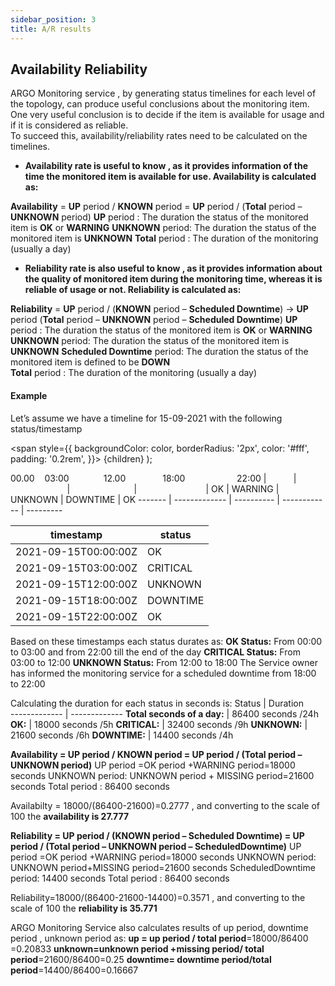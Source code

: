 ```yaml
---
sidebar_position: 3
title: A/R results 
---
```

## Availability Reliability 
ARGO Monitoring service , by  generating status timelines for each level of the topology,  can produce useful conclusions about the monitoring item. One very useful conclusion is to decide if the item is available for usage and if it is considered as reliable.   
To succeed this,  availability/reliability rates need to be calculated on the timelines. 


* __Availability rate is useful to know , as it provides information of the time the monitored item is available for use. Availability is calculated as:__

 **Availability** = **UP** period / **KNOWN** period = **UP** period / (**Total** period – **UNKNOWN** period)
**UP** period : The duration  the status of the monitored item is **OK** or **WARNING**
**UNKNOWN** period: The duration  the status of the monitored item is **UNKNOWN**
             **Total** period : The duration  of the monitoring (usually a day)

* __Reliability rate is also useful to know , as it provides information about the quality of monitored item during the monitoring time, whereas it is reliable of usage or not. Reliability is calculated as:__
 
**Reliability** = **UP** period / (**KNOWN** period – **Scheduled Downtime**) →  **UP** period (**Total** period – **UNKNOWN** period – **Scheduled Downtime**)
**UP** period : The duration  the status of the monitored item is **OK** or **WARNING**
**UNKNOWN** period: The duration the status of the monitored item is **UNKNOWN**
**Scheduled Downtime** period: The duration  the status of the monitored item is defined to be **DOWN**                      
**Total** period : The duration of the monitoring (usually a day)



#### Example

Let’s assume we have a timeline for 15-09-2021 with the following status/timestamp

  <span
    style={{
      backgroundColor: color,
      borderRadius: '2px',
      color: '#fff',
      padding: '0.2rem',
    }}>
    {children}
  </span>
);


00.00 &nbsp;&nbsp;    03:00     &nbsp;&nbsp;&nbsp;&nbsp;&nbsp;&nbsp;&nbsp;&nbsp;&nbsp;&nbsp;&nbsp;&nbsp;       12.00 &nbsp;&nbsp;&nbsp;&nbsp;&nbsp;&nbsp;&nbsp;&nbsp;&nbsp;&nbsp;&nbsp;&nbsp;&nbsp;&nbsp;18:00 &nbsp;&nbsp;&nbsp;&nbsp;&nbsp;&nbsp;&nbsp;&nbsp;&nbsp;&nbsp;&nbsp;&nbsp;&nbsp;&nbsp;&nbsp;&nbsp;&nbsp;&nbsp;&nbsp;&nbsp;22:00
|&nbsp;&nbsp;&nbsp;&nbsp; &nbsp;&nbsp;&nbsp;&nbsp;&nbsp;&nbsp;|&nbsp;&nbsp;&nbsp;&nbsp;&nbsp;&nbsp;&nbsp;&nbsp;&nbsp;&nbsp;&nbsp;&nbsp;&nbsp;&nbsp;&nbsp;&nbsp;&nbsp;&nbsp;&nbsp;&nbsp;&nbsp;&nbsp;&nbsp;| &nbsp;&nbsp;&nbsp;&nbsp;&nbsp;&nbsp;&nbsp;&nbsp;&nbsp;&nbsp;&nbsp;&nbsp;&nbsp;&nbsp;&nbsp;&nbsp;&nbsp;&nbsp;&nbsp;&nbsp;&nbsp;&nbsp;&nbsp;&nbsp;&nbsp;| &nbsp;&nbsp;&nbsp;&nbsp;&nbsp;&nbsp;&nbsp;&nbsp;&nbsp;&nbsp;&nbsp;&nbsp;&nbsp;&nbsp;&nbsp;&nbsp;&nbsp;&nbsp;&nbsp;&nbsp;&nbsp;&nbsp;&nbsp;&nbsp;&nbsp;&nbsp;&nbsp;|
<Highlight color="#25c2a0">OK</Highlight>  |   <Highlight color="#c24f25">   WARNING </Highlight> | <Highlight color="##25a8c2">  UNKNOWN </Highlight> | <Highlight color="##7b25c2">  DOWNTIME </Highlight> | <Highlight color="#25c2a0">      OK </Highlight> 
------- | ------------- | ---------- | ------------ |  ---------


timestamp  | status
------------- | -------------
2021-09-15T00:00:00Z  | OK
2021-09-15T03:00:00Z  | CRITICAL
2021-09-15T12:00:00Z  | UNKNOWN
2021-09-15T18:00:00Z | DOWNTIME
2021-09-15T22:00:00Z  | OK

Based on these timestamps each status durates as: 
**OK Status:**         From 00:00 to 03:00 and from 22:00 till the end of the day
**CRITICAL  Status:**  From 03:00 to 12:00
**UNKNOWN  Status:**   From 12:00 to 18:00
The Service owner has informed the monitoring service for a scheduled downtime from 18:00 to 22:00 


Calculating the duration for each status in seconds is: 
Status      | Duration      
------------- | -------------
**Total seconds of a day:** | 86400 seconds /24h
**OK:** | 18000 seconds /5h
**CRITICAL:** | 32400 seconds /9h 
**UNKNOWN:** | 21600 seconds /6h
**DOWNTIME:** | 14400 seconds /4h

**Availability = UP period / KNOWN period = UP period / (Total period – UNKNOWN period)**
UP period =OK period +WARNING period=18000 seconds 
UNKNOWN period: UNKNOWN period + MISSING period=21600 seconds
Total period : 86400  seconds

Availabilty = 18000/(86400-21600)=0.2777 , and converting to the scale of 100 the **availability is 27.777** 

**Reliability = UP period / (KNOWN period – Scheduled Downtime) = UP period / (Total     period – UNKNOWN period – ScheduledDowntime)**
UP period =OK period +WARNING period=18000 seconds 
UNKNOWN period: UNKNOWN period+MISSING period=21600 seconds
ScheduledDowntime period: 14400 seconds
Total period : 86400 seconds

Reliability=18000/(86400-21600-14400)=0.3571 , and converting to the scale of 100 the **reliability is 35.771**

ARGO Monitoring Service also calculates results of up period, downtime period , unknown period as:
 **up = up period / total period**=18000/86400 =0.20833
 **unknown=unknown period +missing period/  total period**=21600/86400=0.25
 **downtime= downtime period/total period**=14400/86400=0.16667





